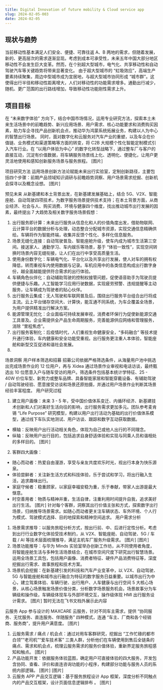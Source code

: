 ```yaml
---
title: Digital Innovation of future mobility & Cloud service app
slug: 2024-02-05-003
date: 2024-02-05
---
```


## 现状与趋势
当前移动性基本满足人们安全、便捷、可靠往返 A、B 两地的需求，但随着发展，新的、更高层次的需求逐渐显现。考虑到成本可承受性，未来五年中国大部分地区移动性不会发生巨大变革。然而，在个别超大型城市，电气化、共享移动性和自动驾驶汽车等关键趋势将带来显著变化。
由于超大型城市的 “虹吸效应”，高端生产要素持续聚集，周边中型城市成为宜居地，与超大型城市协同形成 “城市群”。这使得出行半径和移动性距离增大，人们对移动性的功能需求增多。通勤出行减少，随机、更广范围的出行路线增加，导致移动性功能刚性需求上升。

## 项目目标
在 “未来数字体验” 方向下，结合中国市场情况，运用专业研究方法，探索本土未来生活场景中的前瞻趋势、新兴应用场景、用户需求、核心功能要求和消费购买因素，助力车企寻找产品创新机会点，推动华为鸿蒙系统拓展业务，构建以人为中心的智慧出行场景。
同时，面对数字化和云服务对汽车产业的重塑，以及车企在价值链、业务模式和渠道策略等方面的转变，将 C2B 大规模个性化智能定制模式引入汽车行业。在 “以用户体验为中心” 的数字化转型战略下，通过整车厂与客户的直接互动，沉淀有价值数据，将车辆服务场景线上化、透明化、便捷化，让用户更灵活地使用和感知创新服务场景与服务旅程。
[图片]

项目研究方法
运用场景创新方法论赋能未来出行实验室，定制创新路径，主要包括四个步骤：前期产品领域知识调研与前瞻趋势洞察、用户场景需求挖掘、创新机会探寻以及概念设想。
[图片]

预见未来
从新基建和本土背景出发，在新基建发展基础上，结合 5G、V2X、智能座舱、自动驾驶四项技术，为数字服务场景提供技术支持；在本土背景方面，从商业经济、社会与人、购买消费、环境与健康四个维度，找出推动城市出行发展的因素，最终提出 7 大趋势及相关数字服务场景假想：
1. 出行服务即计算：未来出行服务从信息化和人的价值角度出发，借助物联网、云计算平台的数据分析与处理，动态整合分配城市资源，实现交通信息精确供给。车辆将作为智能终端，收集并反馈个性化、多样化信息服务。
2. 场景无缝化连接：自动驾驶普及、智能座舱升级，使车内成为城市生活第三空间。接送家人、通勤学习、车内娱乐等场景，基于 “体验一致性”，实现空间转换时场景内容无缝衔接，让人们在出行中享受高质量生活。
3. 使用身份数字化：车辆电气化、平台化以及共享出行发展，使人对车的拥有权降低，转而重视车内使用数据与记录。车机应用中的各类信息构成出行数字身份，越全面越能提供符合需求的出行体验。
4. 车辆角色伙伴化：自动辅助驾驶的控制权接管问题，促使语音助手为驾驶员提供便捷与乐趣。人工智能学习应用行驶数据，实现疲劳预警、违规提醒等主动服务，让车辆成为驾驶者的贴心伙伴。
5. 出行服务云集成：无人驾驶和车联网普及后，围绕出行服务平台组合出行将成主流。云上平台储存空间大、计算快，能互通不同系统，为车企覆盖全场景，为用户提供精准出行解决方案。
6. 能源管理无忧化：企业面临可持续发展审视，消费者环保行为促使新能源交通工具普及。企业需提供全产品生命周期服务，完善能源供应网络和管理服务，消除 “里程焦虑”。
7. 出行服务客制化：后疫情时代，人们重视生命健康安全，“多码融合” 等技术提升通行体验，车内健康和安全功能受重视。出行服务更注重人本体验，智能座舱和新型交互促进和谐社会发展。
8. 
场景洞察
用户样本筛选和招募
招募公司依据严格筛选条件，从海量用户池中挑选出完成场景作业的 12 位用户，再与 Xidea 通过场景作业审视和电话访谈，最终甄选出 10 位愿意入户与随车受访的用户。筛选条件包括基本统计学特征、25 - 40W 价位车型、新势力或整车品牌、具备智能家居和智能穿戴设备、有辅助驾驶 / 自动驾驶经验、愿意接受访谈和场景还原拍摄，并通过用户场景作业判断其场景经验丰富程度。
用户研究过程
1. 建立用户画像：未来 3 - 5 年，受中国价值体系变迁、内循环经济、新基建技术创新和人们对美好生活向往的影响，出行服务需求更加多元。团队参考麦肯锡 “Life Purpose” 研究模型，构建以用户出行活动为基础的出行价值体系模型，通过线下车队实地测试、用户访谈、跟踪和数字互动获取数据。
  - 横轴：反映用户出行活动相关角色，体现为自己或他人出行的不同理念。
  - 纵轴：反映用户出行目的，包括追求自身舒适体验和实现与同乘人员和谐相处的多样目的。
[图片]
2. 客群四大画像：
  - 随心而动者：热爱自由漫游，享受与亲友共度欢乐时光，视出行本身为快乐源泉。
  - 体验尝鲜者：关注新生活方式和科技体验，乐于尝试和学习，将出行融入生活，追求趣味出行。
  - 家庭守候者：稳重顾家，以家庭幸福安稳为重，乐于奉献，带家人出游是最大惬意。
  - 时空善用者：物质与精神并重，生活自律，注重利用时间提升自我，追求美好出行生活。
[图片]
针对每个客群，洞察其出行价值主张和方式，探索数字出行场景，归纳推导场景需求。如随心而动者更关注车辆状态、车外环境、个人行为模式、驾驶模式选择、目的地探索和精神空间追求。
用户需求分析
1. 场景需求推导：以服务旅程分析方式，按出行前、中、后进行定性分析。考虑到出行行业数字化体验受技术制约，从 V2X、智能座舱、自动驾驶、5G / 车载 / AI 等技术层面梳理推导，满足主机车厂服务升级需求。
[图片]
[图片]
2. 场景功能推导：与华为 Minds 实验室举办创新工作坊，从不同使用者角度，将智能座舱生活与多种生活场景结合，在城市空间尺度下研究出行智慧场景。运用全场景工具包，包括用户画像、消费者特征、硬件产品消费特征等，深度挖掘出行需求、故事旅程和技术方案。
3. 场景机会挖掘：在新基建引发的科技和汽车产业变革中，以 V2X、自动驾驶、5G 与智能座舱和城市出行融合为特征的数字服务日益重要。以城市出行为中心，建立驾乘体验、车辆行驶、出行用户、人车健康与出行空间 5 大核心场景，从核心场景触发场景价值分类，分析数字场景服务机会。场景故事分为车辆级和操作级，车辆级体现车与外部环境交互，操作级体现 HMI 出行服务设计需求。
[图片]
暂时无法在飞书文档外展示此内容

云服务 App
参与设计的 MAXCARE 云服务，针对不同车主需求，提供 “协同服务、无忧服务、直连服务、伴随服务” 四种模式，连通 “车主、厂商和各个经销商、服务商”，提升用户满意度。
[图片]
1. 云服务需求 / 痛点 / 机会点：通过对用车客群研究，挖掘出 “工作忙碌的都市白领”“老司机”“爱车技术客” 三类人群，分析他们在车辆使用到售后全链条的痛点、需求和机会点，梳理云服务需求的服务价值体验，重新界定服务旅程感知和触点。
[图片]
2. 产品功能开发：依据服务体验蓝图，确定用户可直接体验的四大服务，开发包含协同、查看、评价和直连咨询功能的小程序，构建部分功能与服务人员的系统内部逻辑。
[图片]
[图片]
3. 云服务 APP 产品交互逻辑：基于服务旅程设计 App 框架，深度分析不同触点内的产品交互框架，设计页面信息逻辑排布 。
[图片]

